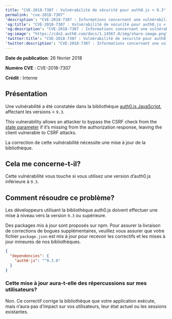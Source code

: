 ```yaml
---
title: "CVE-2018-7307 : Vulnérabilité de sécurité pour auth0.js < 9.3"
permalink: "cve-2018-7307"
'description': "CVE-2018-7307 : Informations concernant une vulnérabilité de sécurité connue pour auth0.js < 9.3"
'og:title': "CVE-2018-7307 : Vulnérabilité de sécurité pour auth0.js < 9.3"
'og:description': "CVE-2018-7307 : Informations concernant une vulnérabilité de sécurité connue pour auth0.js < 9.3"
'og:image': "https://cdn2.auth0.com/docs/1.14567.0/img/share-image.png"
'twitter:title': "CVE-2018-7307 : Vulnérabilité de sécurité pour auth0.js < 9.3"
'twitter:description': "CVE-2018-7307 : Informations concernant une vulnérabilité de sécurité connue pour auth0.js < 9.3"
---
```


**Date de publication**: 26 février 2018

**Numéro CVE** : CVE-2018-7307

**Crédit** : Interne

## Présentation

Une vulnérabilité a été constatée dans la bibliothèque [auth0.js JavaScript](/docs/fr-ca/libraries/auth0js), affectant les versions < `9.3`.

This vulnerability allows an attacker to bypass the CSRF check from the [state parameter](/docs/fr-ca/protocols/oauth2/oauth-state) if it’s missing from the authorization response, leaving the client vulnerable to CSRF attacks.

La correction de cette vulnérabilité nécessite une mise à jour de la bibliothèque.

## Cela me concerne-t-il?

Cette vulnérabilité vous touche si vous utilisez une version d’auth0.js inférieure à `9.3`.

## Comment résoudre ce problème?

Les développeurs utilisant la bibliothèque auth0.js doivent effectuer une mise à niveau vers la version `9.3` ou supérieure.

Des packages mis à jour sont proposés sur npm. Pour assurer la livraison de corrections de bogues supplémentaires, veuillez vous assurer que votre fichier `package.json` est mis à jour pour recevoir les correctifs et les mises à jour mineures de nos bibliothèques.

```json lines
{
  "dependencies": {
    "auth0-js": "^9.3.0"
  }
}
```

### Cette mise à jour aura-t-elle des répercussions sur mes utilisateurs?

Non. Ce correctif corrige la bibliothèque que votre application exécute, mais n’aura pas d’impact sur vos utilisateurs, leur état actuel ou les sessions existantes.